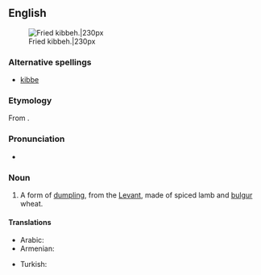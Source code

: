 {{wikipedia}}
==English==
[[File:Quibe frito.JPG|thumb|Fried kibbeh.|230px]]

===Alternative spellings===
* [[kibbe]]

===Etymology===
From {{etyl|ar}} {{term|كبة||ball|sc=Arab|tr=kibbeh, kubbah|lang=ar}}.

===Pronunciation===
*{{IPA|/ˈkibə/}}

===Noun===
{{en-noun}}

# {{food}} A form of [[dumpling]], from the [[Levant]], made of spiced lamb and [[bulgur]] wheat.

====Translations====
{{trans-top|form of dumpling}}
* Arabic: {{t|ar|كب|tr=kibbeh, kubbah|sc=Arab}}
* Armenian: {{t-|hy|իշլի քյուֆթա|tr=išli k’yuft’a|sc=Armn|xs=Armenian}}
{{trans-mid}}
* Turkish: {{t+|tr|içli köfte}}
{{trans-bottom}}